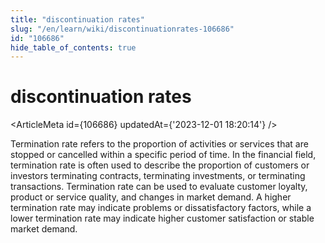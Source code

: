 ```yaml
---
title: "discontinuation rates"
slug: "/en/learn/wiki/discontinuationrates-106686"
id: "106686"
hide_table_of_contents: true
---
```



# discontinuation rates

<ArticleMeta id={106686} updatedAt={'2023-12-01 18:20:14'} />
<div className='border-solid border-b border-t-0 my-4 border-[var(--ifm-color-gray-300)]' />

Termination rate refers to the proportion of activities or services that are stopped or cancelled within a specific period of time. In the financial field, termination rate is often used to describe the proportion of customers or investors terminating contracts, terminating investments, or terminating transactions. Termination rate can be used to evaluate customer loyalty, product or service quality, and changes in market demand. A higher termination rate may indicate problems or dissatisfactory factors, while a lower termination rate may indicate higher customer satisfaction or stable market demand.
